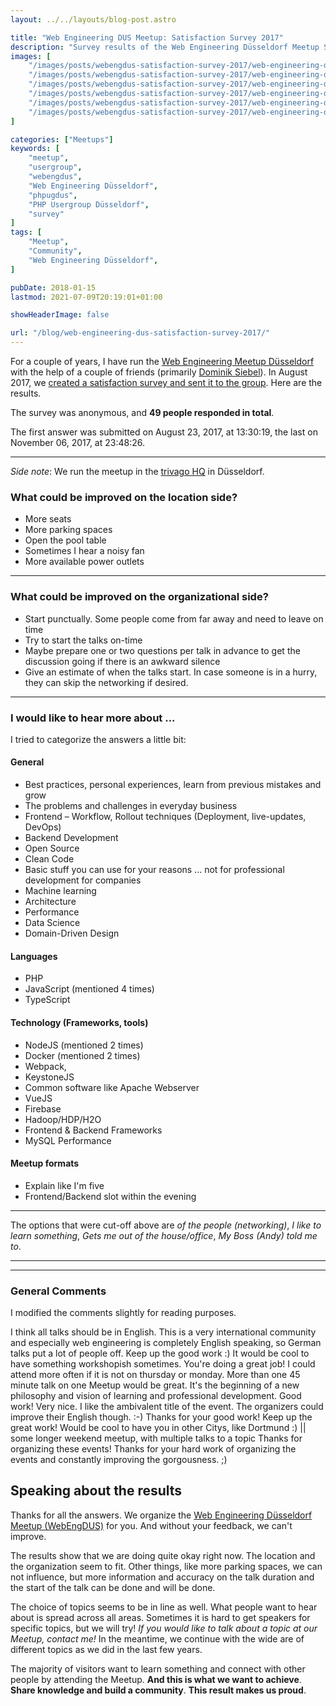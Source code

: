 ```yaml
---
layout: ../../layouts/blog-post.astro

title: "Web Engineering DUS Meetup: Satisfaction Survey 2017"
description: "Survey results of the Web Engineering Düsseldorf Meetup Satisfaction survey 2017"
images: [
    "/images/posts/webengdus-satisfaction-survey-2017/web-engineering-duesseldorf-survey-2017-question-the-location-is.png",
    "/images/posts/webengdus-satisfaction-survey-2017/web-engineering-duesseldorf-survey-2017-question-the-organization-is.png",
    "/images/posts/webengdus-satisfaction-survey-2017/web-engineering-duesseldorf-survey-2017-question-the-topics-of-the-talks-are.png",
    "/images/posts/webengdus-satisfaction-survey-2017/web-engineering-duesseldorf-survey-2017-question-i-attend-the-meetups-because.png",
    "/images/posts/webengdus-satisfaction-survey-2017/web-engineering-duesseldorf-survey-2017-question-i-attend-the-meetup.png",
    "/images/posts/webengdus-satisfaction-survey-2017/web-engineering-duesseldorf-logo-banner.png"
]

categories: ["Meetups"]
keywords: [
    "meetup",
    "usergroup",
    "webengdus",
    "Web Engineering Düsseldorf",
    "phpugdus",
    "PHP Usergroup Düsseldorf",
    "survey"
]
tags: [
    "Meetup",
    "Community",
    "Web Engineering Düsseldorf",
]

pubDate: 2018-01-15
lastmod: 2021-07-09T20:19:01+01:00

showHeaderImage: false

url: "/blog/web-engineering-dus-satisfaction-survey-2017/"
---
```


<BlogPostImage
    path="/images/posts/webengdus-satisfaction-survey-2017/web-engineering-duesseldorf-logo-banner.png"
    alt="Web Engineering Düsseldorf Meetup Logo"
    title="Web Engineering Düsseldorf Meetup Logo" />

For a couple of years, I have run the [Web Engineering Meetup Düsseldorf](https://www.meetup.com/Web-Engineering-Duesseldorf/ "Web Engineering Düsseldorf Meetup") with the help of a couple of friends (primarily [Dominik Siebel](https://twitter.com/milchjieper "Dominik Siebel at twitter")).
In August 2017, we [created a satisfaction survey and sent it to the group](https://www.meetup.com/Web-Engineering-Duesseldorf/messages/boards/thread/51064884 "Satisfaction Survey Announcement at Web Engineering Meetup Düsseldorf").
Here are the results.

The survey was anonymous, and **49 people responded in total**.

The first answer was submitted on August 23, 2017, at 13:30:19, the last on November 06, 2017, at 23:48:26.

---

<BlogPostImage
    path="/images/posts/webengdus-satisfaction-survey-2017/web-engineering-duesseldorf-survey-2017-question-the-location-is.png"
    alt="Web Engineering Satisfaction Survey 2017: Question - The location is ..."
    title="Web Engineering Satisfaction Survey 2017: Question - The location is ..." />

*Side note*: We run the meetup in the [trivago HQ](https://www.trivago.com/ "trivago") in Düsseldorf.

### What could be improved on the location side?

* More seats
* More parking spaces
* Open the pool table
* Sometimes I hear a noisy fan
* More available power outlets

---

<BlogPostImage
    path="/images/posts/webengdus-satisfaction-survey-2017/web-engineering-duesseldorf-survey-2017-question-the-organization-is.png"
    alt="Web Engineering Satisfaction Survey 2017: Question - The organization is ..."
    title="Web Engineering Satisfaction Survey 2017: Question - The organization is ..." />

### What could be improved on the organizational side?

* Start punctually. Some people come from far away and need to leave on time
* Try to start the talks on-time
* Maybe prepare one or two questions per talk in advance to get the discussion going if there is an awkward silence
* Give an estimate of when the talks start. In case someone is in a hurry, they can skip the networking if desired.

---

<BlogPostImage
    path="/images/posts/webengdus-satisfaction-survey-2017/web-engineering-duesseldorf-survey-2017-question-the-topics-of-the-talks-are.png"
    alt="Web Engineering Satisfaction Survey 2017: Question - The topics of the talks are .."
    title="Web Engineering Satisfaction Survey 2017: Question - The topics of the talks are .." />

### I would like to hear more about ...

I tried to categorize the answers a little bit:

#### General

* Best practices, personal experiences, learn from previous mistakes and grow
* The problems and challenges in everyday business
* Frontend – Workflow, Rollout techniques (Deployment, live-updates, DevOps)
* Backend Development
* Open Source
* Clean Code
* Basic stuff you can use for your reasons ... not for professional development for companies
* Machine learning
* Architecture
* Performance
* Data Science
* Domain-Driven Design

#### Languages

* PHP
* JavaScript (mentioned 4 times)
* TypeScript

#### Technology (Frameworks, tools)

* NodeJS (mentioned 2 times)
* Docker (mentioned 2 times)
* Webpack,
* KeystoneJS
* Common software like Apache Webserver
* VueJS
* Firebase
* Hadoop/HDP/H2O
* Frontend & Backend Frameworks
* MySQL Performance

#### Meetup formats

* Explain like I'm five
* Frontend/Backend slot within the evening

---

<BlogPostImage
    path="/images/posts/webengdus-satisfaction-survey-2017/web-engineering-duesseldorf-survey-2017-question-i-attend-the-meetups-because.png"
    alt="Web Engineering Satisfaction Survey 2017: Question - I attend the Meetups because ..."
    title="Web Engineering Satisfaction Survey 2017: Question - I attend the Meetups because ...." />

The options that were cut-off above are *of the people (networking)*, *I like to learn something*, *Gets me out of the house/office*, *My Boss (Andy) told me to*.

---

<BlogPostImage
    path="/images/posts/webengdus-satisfaction-survey-2017/web-engineering-duesseldorf-survey-2017-question-i-attend-the-meetup.png"
    alt="Web Engineering Satisfaction Survey 2017: Question - I attend the Meetup ..."
    title="Web Engineering Satisfaction Survey 2017: Question - I attend the Meetup ..." />

---

### General Comments

I modified the comments slightly for reading purposes.

<Quote>
    I think all talks should be in English. This is a very international community and especially web engineering is completely English speaking, so German talks put a lot of people off.
</Quote>

<Quote>
    Keep up the good work :)
</Quote>

<Quote>
    It would be cool to have something workshopish sometimes.
</Quote>

<Quote>
    You're doing a great job!
</Quote>

<Quote>
    I could attend more often if it is not on thursday or monday.
</Quote>

<Quote>
    More than one 45 minute talk on one Meetup would be great.
</Quote>

<Quote>
    It's the beginning of a new philosophy and vision of learning and professional development.
</Quote>

<Quote>
    Good work!
</Quote>

<Quote>
    Very nice. I like the ambivalent title of the event. The organizers could improve their English though. :-)
</Quote>

<Quote>
    Thanks for your good work!
</Quote>

<Quote>
    Keep up the great work!
</Quote>

<Quote>
    Would be cool to have you in other Citys, like Dortmund :) || some longer weekend meetup, with multiple talks to a topic
</Quote>

<Quote>
    Thanks for organizing these events!
</Quote>

<Quote>
    Thanks for your hard work of organizing the events and constantly improving the gorgousness. ;)
</Quote>

## Speaking about the results

Thanks for all the answers.
We organize the [Web Engineering Düsseldorf Meetup (WebEngDUS)](https://www.meetup.com/Web-Engineering-Duesseldorf/ "Web Engineering Düsseldorf Meetup") for you.
And without your feedback, we can't improve.

The results show that we are doing quite okay right now. The location and the organization seem to fit.
Other things, like more parking spaces, we can not influence, but more information and accuracy on the talk duration and the start of the talk can be done and will be done.

The choice of topics seems to be in line as well.
What people want to hear about is spread across all areas.
Sometimes it is hard to get speakers for specific topics, but we will try!
*If you would like to talk about a topic at our Meetup, contact me!*
In the meantime, we continue with the wide are of different topics as we did in the last few years.

The majority of visitors want to learn something and connect with other people by attending the Meetup.
**And this is what we want to achieve**.
**Share knowledge and build a community**.
**This result makes us proud**.
